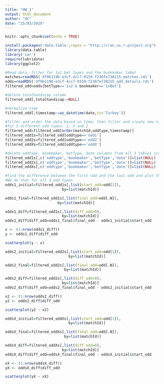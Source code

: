 ```yaml
---
title: "HW_1"
output: html_document
author: "OC"
date: "25/03/2019"
---
```


```r
knitr::opts_chunk$set(echo = TRUE)
```

```r
install.packages('data.table',repos = "http://cran.us.r-project.org")
library(data.table)
library('car')
require(lubridate)
library(ggplot2)

#Read data, filter for 1x2 bet types and the bookmaker 1xBet
matches=readRDS('df9b1196-e3cf-4cc7-9159-f236fe738215_matches.rds')
odds=readRDS('df9b1196-e3cf-4cc7-9159-f236fe738215_odd_details.rds')
filtered_odd=odds[betType=='1x2'& bookmaker=='1xBet']

#delete totalhandicap column
filtered_odd[,totalhandicap:=NULL]

#normalize time
filtered_odd[,timestamp:=as_datetime(date,tz='Turkey')]

#filter and order the data based on time; then filter and create new tables
#for 3 different odd types: 1, X and 2
filtered_odd=filtered_odd[order(matchId,oddtype,timestamp)]
filtered_odd1s=filtered_odd[oddtype=='odd1']
filtered_odd2s=filtered_odd[oddtype=='odd2']
filtered_oddXs=filtered_odd[oddtype=='oddX']

#delete oddtype, bookmaker, betType, date columns from all 3 tables since we filtered them already
filtered_odd1s[,c('oddtype','bookmaker','betType','date')]=list(NULL)
filtered_odd2s[,c('oddtype','bookmaker','betType','date')]=list(NULL)
filtered_oddXs[,c('oddtype','bookmaker','betType','date')]=list(NULL)

#find the difference between the first odd and the last odd and plot this data for all the matches
#We do that for all 3 odd types
odds1_initial=filtered_odd1s[,list(start_odd=odd[1]),
                          by=list(matchId)]

odds1_final=filtered_odd1s[,list(final_odd=odd[.N]),
                        by=list(matchId)]

odds1_diff=filtered_odd1s[,list(diff_odd=0),
                          by=list(matchId)]
odds1_diff$diff_odd=odds1_final$final_odd - odds1_initial$start_odd

x <- (1:nrow(odds1_diff))
y <- odds1_diff$diff_odd

scatterplot(y ~ x)

odds2_initial=filtered_odd2s[,list(start_odd=odd[1]),
                             by=list(matchId)]

odds2_final=filtered_odd2s[,list(final_odd=odd[.N]),
                           by=list(matchId)]

odds2_diff=filtered_odd2s[,list(diff_odd=0),
                          by=list(matchId)]
odds2_diff$diff_odd=odds2_final$final_odd - odds2_initial$start_odd

x2 <- (1:nrow(odds2_diff))
y2 <- odds2_diff$diff_odd

scatterplot(y2 ~ x2)

oddsX_initial=filtered_oddXs[,list(start_odd=odd[1]),
                             by=list(matchId)]

oddsX_final=filtered_oddXs[,list(final_odd=odd[.N]),
                           by=list(matchId)]

oddsX_diff=filtered_oddXs[,list(diff_odd=0),
                          by=list(matchId)]
oddsX_diff$diff_odd=oddsX_final$final_odd - oddsX_initial$start_odd

xX <- (1:nrow(oddsX_diff))
yX <- oddsX_diff$diff_odd

scatterplot(yX ~ xX)

```
